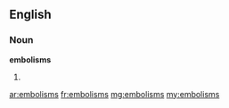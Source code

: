 ==English==

===Noun===
'''embolisms'''

# {{plural of|[[embolism]]}}

[[ar:embolisms]]
[[fr:embolisms]]
[[mg:embolisms]]
[[my:embolisms]]